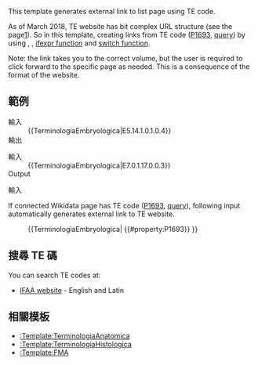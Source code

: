 {{NoteTA<noinclude>/</noinclude><includeonly>|G1=</includeonly>MediaWiki}}{{Documentation subpage}}<!-- 在本行下編輯模板說明 -->
This template generates external link to {{le|Terminologia Embryologica}} list page using TE code. 

As of March 2018, TE website has bit complex URL structure (see the page[https://www.unifr.ch/ifaa/Public/EntryPage/ViewSource.html]). 
So in this template, creating links from TE code ([[:d:Property talk:P1693|P1693]], [https://query.wikidata.org/embed.html#SELECT%20%3Fitem%20%3FitemLabel%20%3Fvalue%0AWHERE%0A%7B%0A%09%3Fitem%20wdt%3AP1693%20%3Fvalue%20.%0A%09SERVICE%20wikibase%3Alabel%20%7B%20bd%3AserviceParam%20wikibase%3Alanguage%20%22en%2Cen%22%20%20%7D%20%20%20%20%0A%7D%0ALIMIT%201000 query]) by using {{tl|Str mid}}, {{tl|Str rep}}, [[:mw:Help:Extension:ParserFunctions##ifexpr|ifexpr function]] and [[:mw:Help:Extension:ParserFunctions##switch|switch function]].

Note: the link takes you to the correct volume, but the user is required to click forward to the specific page as needed. This is a consequence of the format of the website.

== 範例 ==
;輸入
:<nowiki>{{TerminologiaEmbryologica|E5.14.1.0.1.0.4}}</nowiki>
;輸出
:{{TerminologiaEmbryologica|E5.14.1.0.1.0.4}}


;輸入
:<nowiki>{{TerminologiaEmbryologica|E7.0.1.17.0.0.3}}</nowiki>
;Output
:{{TerminologiaEmbryologica|E7.0.1.17.0.0.3}}


;輸入
If connected Wikidata page has TE code ([[:d:Property talk:P1693|P1693]], [https://query.wikidata.org/embed.html#SELECT%20%3Fitem%20%3FitemLabel%20%3Fvalue%0AWHERE%0A%7B%0A%09%3Fitem%20wdt%3AP1693%20%3Fvalue%20.%0A%09SERVICE%20wikibase%3Alabel%20%7B%20bd%3AserviceParam%20wikibase%3Alanguage%20%22en%2Cen%22%20%20%7D%20%20%20%20%0A%7D%0ALIMIT%201000 query]), following input automatically generates external link to TE website. 
:<nowiki>{{TerminologiaEmbryologica| {{#property:P1693}} }}</nowiki>

==搜尋 TE 碼==
You can search TE codes at:
* [https://www.unifr.ch/ifaa/Public/EntryPage/ViewSource.html IFAA website] - English and Latin

==相關模板==
* [[:Template:TerminologiaAnatomica]]
* [[:Template:TerminologiaHistologica]]
* [[:Template:FMA]]

<includeonly>{{Sandbox other||<!-- 本行下加入模板的分類 -->

}}</includeonly>